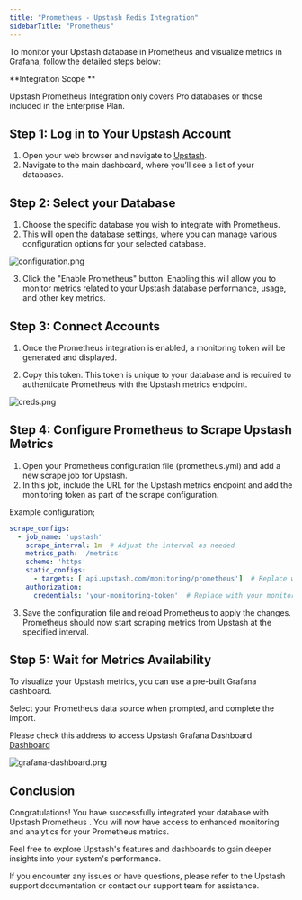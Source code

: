 ```yaml
---
title: "Prometheus - Upstash Redis Integration"
sidebarTitle: "Prometheus"
---
```

To monitor your Upstash database in Prometheus and visualize metrics in Grafana, follow the detailed steps below:

<Check >
**Integration Scope **

Upstash Prometheus Integration only covers Pro databases or those included in the Enterprise Plan.

</Check>

## **Step 1: Log in to Your Upstash Account**

1. Open your web browser and navigate to [Upstash](https://console.upstash.com/).
2. Navigate to the main dashboard, where you’ll see a list of your databases.

## **Step 2: Select your Database**

1. Choose the specific database you wish to integrate with Prometheus.
2. This will open the database settings, where you can manage various configuration options for your selected database.


![configuration.png](/img/prometheus/configuration.png)

3. Click the "Enable Prometheus" button. Enabling this will allow you to monitor metrics related to your Upstash database performance, usage, and other key metrics.

## **Step 3: Connect Accounts**

1. Once the Prometheus integration is enabled, a monitoring token will be generated and displayed.

2. Copy this token. This token is unique to your database and is required to authenticate Prometheus with the Upstash metrics endpoint.

![creds.png](/img/prometheus/creds.png)

## **Step 4: Configure Prometheus to Scrape Upstash Metrics**

1. Open your Prometheus configuration file (prometheus.yml) and add a new scrape job for Upstash.
2. In this job, include the URL for the Upstash metrics endpoint and add the monitoring token as part of the scrape configuration.

Example configuration;

```yaml
scrape_configs:
  - job_name: 'upstash'
    scrape_interval: 1m  # Adjust the interval as needed
    metrics_path: '/metrics'
    scheme: 'https'
    static_configs:
      - targets: ['api.upstash.com/monitoring/prometheus']  # Replace with Upstash endpoint
    authorization:
      credentials: 'your-monitoring-token'  # Replace with your monitoring token
```

3. Save the configuration file and reload Prometheus to apply the changes. Prometheus should now start scraping metrics from Upstash at the specified interval.

## **Step 5: Wait for Metrics Availability**

To visualize your Upstash metrics, you can use a pre-built Grafana dashboard.

Select your Prometheus data source when prompted, and complete the import.

Please check this address to access Upstash Grafana Dashboard <a href="https://grafana.com/grafana/dashboards/22257-upstash-redis-dashboard/"> Dashboard </a>

![grafana-dashboard.png](/img/prometheus/grafana-dashboard.png)

## **Conclusion**

Congratulations! You have successfully integrated your database with Upstash Prometheus . You will now have access to enhanced monitoring and analytics for your Prometheus metrics.

Feel free to explore Upstash's features and dashboards to gain deeper insights into your system's performance.

If you encounter any issues or have questions, please refer to the Upstash support documentation or contact our support team for assistance.
